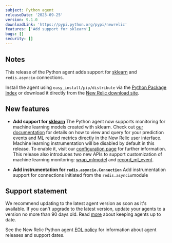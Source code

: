 ```yaml
---
subject: Python agent
releaseDate: '2023-09-25'
version: 9.1.0
downloadLink: 'https://pypi.python.org/pypi/newrelic'
features: ['Add support for sklearn']
bugs: []
security: []
---
```


## Notes

This release of the Python agent adds support for [sklearn](https://pypi.org/project/scikit-learn/) and `redis.asyncio` connections.

Install the agent using `easy_install/pip/distribute` via the [Python Package Index](https://pypi.python.org/pypi/newrelic) or download it directly from the [New Relic download site](https://download.newrelic.com/python_agent/release).


## New features

* **Add support for [sklearn](https://pypi.org/project/scikit-learn/)**
The Python agent now supports monitoring for machine learning models created with sklearn. Check out [our documentation](https://docs.newrelic.com/docs/apm/agents/python-agent/supported-features/python-mlops/) for details on how to view and query for your prediction events and ML related metrics directly in the New Relic user interface. Machine learning instrumentation will be disabled by default in this release. To enable it, visit our [configuration page](https://docs.newrelic.com/docs/apm/agents/python-agent/configuration/python-agent-configuration/#ml-settings) for further information.
This release also introduces two new APIs to support customization of machine learning monitoring: [wrap_mlmodel](https://docs.newrelic.com/docs/apm/agents/python-agent/python-agent-api/wrapmlmodel-python-agent-api/) and [record_ml_event](https://docs.newrelic.com/docs/apm/agents/python-agent/python-agent-api/recordmlevent-python-agent-api/).

* **Add instrumentation for `redis.asyncio.Connection`**
Add instrumentation support for connections initiated from the `redis.asyncio`module

## Support statement

We recommend updating to the latest agent version as soon as it's available. If you can't upgrade to the latest version, update your agents to a version no more than 90 days old. Read [more](/docs/new-relic-solutions/new-relic-one/install-configure/update-new-relic-agent/) about keeping agents up to date.

See the New Relic Python agent [EOL policy](/docs/apm/agents/python-agent/getting-started/python-agent-eol-policy/) for information about agent releases and support dates.
